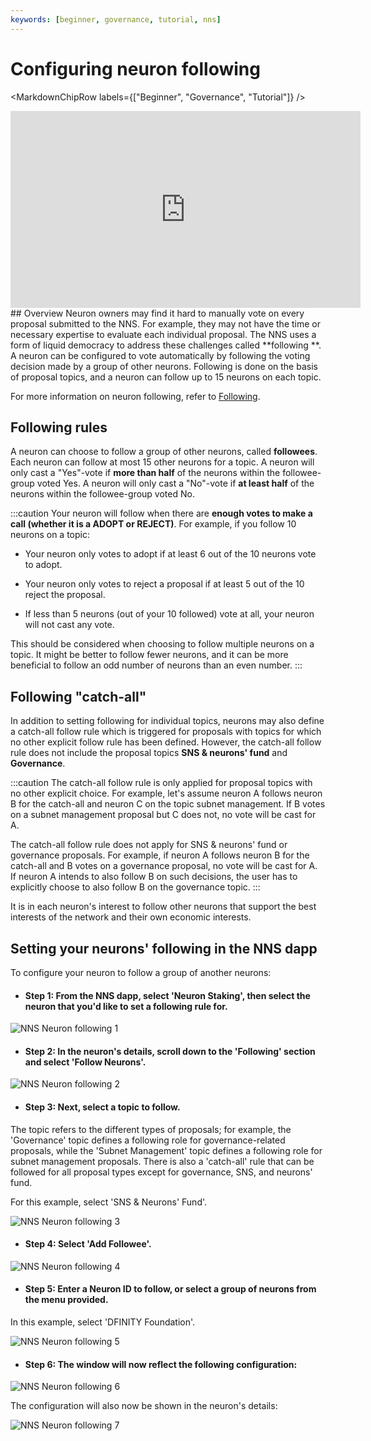 ```yaml
---
keywords: [beginner, governance, tutorial, nns]
---
```



# Configuring neuron following

<MarkdownChipRow labels={["Beginner", "Governance", "Tutorial"]} />

<iframe width="560" height="315" src="https://www.youtube.com/embed/6BznC9p3w8w?si=m7nc7xTGq5YUtXa3" title="YouTube video player" frameborder="0" allow="accelerometer; autoplay; clipboard-write; encrypted-media; gyroscope; picture-in-picture; web-share" referrerpolicy="strict-origin-when-cross-origin" allowfullscreen></iframe>
## Overview
Neuron owners may find it hard to manually vote on every proposal submitted to the NNS.
For example, they may not have the time or necessary expertise to evaluate each individual proposal.
The NNS uses a form of liquid democracy to address these challenges called **following **.
A neuron can be configured to vote automatically by following the voting decision made by a group of other neurons.
Following is done on the basis of proposal topics, and a neuron can follow up to 15 neurons on each topic.

For more information on neuron following, refer to [Following](/docs/current/developer-docs/daos/nns/voting-following).

## Following rules
A neuron can choose to follow a group of other neurons, called **followees**.
Each neuron can follow at most 15 other neurons for a topic.
A neuron will only cast a "Yes"-vote if **more than half** of the neurons within the followee-group voted Yes.
A neuron will only cast a "No"-vote if **at least half** of the neurons within the followee-group voted No.

:::caution
Your neuron will follow when there are **enough votes to make a call (whether it is a ADOPT or REJECT)**.
For example, if you follow 10 neurons on a topic:

- Your neuron only votes to adopt if at least 6 out of the 10 neurons vote to adopt.

- Your neuron only votes to reject a proposal if at least 5 out of the 10 reject the proposal.

- If less than 5 neurons (out of your 10 followed) vote at all, your neuron will not cast any vote.

This should be considered when choosing to follow multiple neurons on a topic.
It might be better to follow fewer neurons, and it can be more beneficial to follow an odd number of
 neurons than an even number.
:::

## Following "catch-all"
In addition to setting following for individual topics, neurons may also define a catch-all follow rule which is triggered for proposals with topics for which no other explicit follow rule has been defined.
However, the catch-all follow rule does not include the proposal topics **SNS & neurons' fund** and **Governance**.

:::caution
The catch-all follow rule is only applied for proposal topics with no other explicit choice. For example, let's assume neuron A follows neuron B for the catch-all and neuron C on the topic subnet management. If B votes on a subnet management proposal but C does not, no vote will be cast for A.

The catch-all follow rule does not apply for SNS & neurons' fund or governance proposals.
For example, if neuron A follows neuron B for the catch-all and B votes on a governance proposal, no vote will be cast for A. If neuron A intends to also follow B on such decisions, the user has to explicitly choose to also follow B on the governance topic.
:::

It is in each neuron's interest to follow other neurons that support the best interests of the network and their own economic interests.


## Setting your neurons' following in the NNS dapp

To configure your neuron to follow a group of another neurons:

- #### Step 1: From the NNS dapp, select 'Neuron Staking', then select the neuron that you'd like to set a following rule for.

![NNS Neuron following 1](../../_attachments/nns8.png)

- #### Step 2: In the neuron's details, scroll down to the 'Following' section and select 'Follow Neurons'.

![NNS Neuron following 2](../../_attachments/nns13.png)

- #### Step 3: Next, select a topic to follow.

The topic refers to the different types of proposals; for example, the 'Governance' topic defines a following role for governance-related proposals, while the 'Subnet Management' topic defines a following role for subnet management proposals. There is also a 'catch-all' rule that can be followed for all proposal types except for governance, SNS, and neurons' fund.

For this example, select 'SNS & Neurons' Fund'.

![NNS Neuron following 3](../../_attachments/nns14.png)

- #### Step 4: Select 'Add Followee'.

![NNS Neuron following 4](../../_attachments/nns15.png)

- #### Step 5: Enter a Neuron ID to follow, or select a group of neurons from the menu provided.

In this example, select 'DFINITY Foundation'.

![NNS Neuron following 5](../../_attachments/nns16.png)

- #### Step 6: The window will now reflect the following configuration:

![NNS Neuron following 6](../../_attachments/nns17.png)

The configuration will also now be shown in the neuron's details:

![NNS Neuron following 7](../../_attachments/nns18.png)
